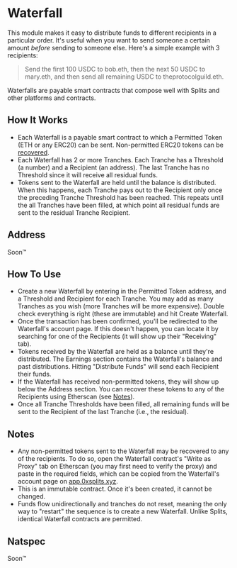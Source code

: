 # Waterfall

This module makes it easy to distribute funds to different recipients in a
particular order. It's useful when you want to send someone a certain amount
_before_ sending to someone else. Here's a simple example with 3 recipients:

> Send the first 100 USDC to bob.eth, then the next 50 USDC to mary.eth, and
> then send all remaining USDC to theprotocolguild.eth.

Waterfalls are payable smart contracts that compose well with Splits and other
platforms and contracts.

## How It Works

- Each Waterfall is a payable smart contract to which a Permitted Token (ETH or
  any ERC20) can be sent. Non-permitted ERC20 tokens can be [recovered](#notes).
- Each Waterfall has 2 or more Tranches. Each Tranche has a Threshold (a number)
  and a Recipient (an address). The last Tranche has no Threshold since it will
  receive all residual funds.
- Tokens sent to the Waterfall are held until the balance is distributed. When
  this happens, each Tranche pays out to the Recipient only once the preceding
  Tranche Threshold has been reached. This repeats until the all Tranches have
  been filled, at which point all residual funds are sent to the residual
  Tranche Recipient.

## Address

Soon™

## How To Use

- Create a new Waterfall by entering in the Permitted Token address, and a
  Threshold and Recipient for each Tranche. You may add as many Tranches as you
  wish (more Tranches will be more expensive). Double check everything is right
  (these are immutable) and hit Create Waterfall.
- Once the transaction has been confirmed, you'll be redirected to the
  Waterfall's account page. If this doesn't happen, you can locate it by
  searching for one of the Recipients (it will show up their "Receiving" tab).
- Tokens received by the Waterfall are held as a balance until they're
  distributed. The Earnings section contains the Waterfall's balance and past
  distributions. Hitting "Distribute Funds" will send each Recipient their
  funds.
- If the Waterfall has received non-permitted tokens, they will show up below
  the Address section. You can recover these tokens to any of the Recipients
  using Etherscan (see [Notes](#notes)).
- Once all Tranche Thresholds have been filled, all remaining funds will be sent
  to the Recipient of the last Tranche (i.e., the residual).

## Notes

- Any non-permitted tokens sent to the Waterfall may be recovered to any of the
  recipients. To do so, open the Waterfall contract's "Write as Proxy" tab on
  Etherscan (you may first need to verify the proxy) and paste in the required
  fields, which can be copied from the Waterfall's account page on
  [app.0xsplits.xyz](https://app.0xsplits.xyz/).
- This is an immutable contract. Once it's been created, it cannot be changed.
- Funds flow unidirectionally and tranches do not reset, meaning the only way to
  "restart" the sequence is to create a new Waterfall. Unlike Splits, identical
  Waterfall contracts are permitted.

## Natspec

Soon™
